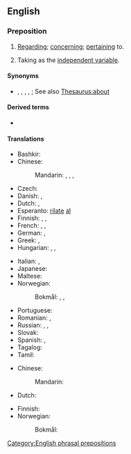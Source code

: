 ==English==

===Preposition===
{{en-prep}}

# [[regarding|Regarding]]; [[concerning]]; [[pertaining]] to.
# {{lb|en|mathematics}} Taking as the [[independent variable]].
#: {{ux|en|To calculate acceleration, you need to differentiate [[velocity]] '''with respect to''' [[time]].}}

====Synonyms====
* {{l|en|as regards}}, {{l|en|in terms of}}, {{l|en|in respect of}}, {{l|en|with regard to}}, {{l|en|WRT}}; See also [[Thesaurus:about]]

====Derived terms====
* {{l|en|WRT}}

====Translations====
{{trans-top|pertaining to}}
* Bashkir: {{t|ba|килгәндә|sc=Cyrl}}
* Chinese:
*: Mandarin: {{t+|cmn|關於}}, {{t+|cmn|关于|tr=guānyú}}, {{t+|cmn|對於}}, {{t+|cmn|对于|tr=duìyú}}
* Czech: {{t|cs|s ohledem na}}
* Danish: {{t|da|med hensyn til}}, {{t|da|hvad angår}}
* Dutch: {{t+|nl|ten opzichte van}}, {{t+|nl|met betrekking tot}}
* Esperanto: [[rilate]] [[al]]
* Finnish: {{t+|fi|suhteen}}, {{t|fi|suhteessa}}, {{t+|fi|liittyen}}
* French: {{t+|fr|quant à}}, {{t+|fr|à l'égard de|alt=à l’égard de}}, {{t+|fr|relativement à}}
* German: {{t|de|in Bezug auf}}, {{t+|de|bezüglich}}
* Greek: {{t|el|σε σχέση με}}, {{t|el|εν σχέση προς}}
* Hungarian: {{t+|hu|szerint}}, {{t+|hu|megfelelően}}, {{t|hu|[[ami]] …[[-t]] [[illet]]/[[illeti]]}}
{{trans-mid}}
* Italian: {{t|it|per quanto riguarda}}, {{t+|it|rispetto a}}
* Japanese: {{t|ja|について|tr=ni tsuite|sc=Jpan}}
* Maltese: {{t|mt|rigward|m}}
* Norwegian:
*: Bokmål: {{t|nb|med hensyn til}}, {{t|nb|hva angår}}, {{t|nb|angående}}
* Portuguese: {{t+|pt|em relação a}}
* Romanian: {{t|ro|relativ la}}, {{t|ro|în ceea ce privește}}
* Russian: {{t|ru|что каса́ется}}, {{t+|ru|относи́тельно}}, {{t+|ru|каса́тельно}}
* Slovak: {{t|sk|s rešpektom voči}}
* Spanish: {{t|es|con respecto a}}, {{t|es|en cuanto a}}
* Tagalog: {{t|tl|tungod sa}}
* Tamil: {{t|ta|பற்றிய வகையில்|sc=Taml}}
{{trans-bottom}}

{{trans-top|mathematics}}
* Chinese:
*: Mandarin: {{t-needed|cmn}}
* Dutch: {{t-needed|nl}}
{{trans-mid}}
* Finnish: {{t-needed|fi}}
* Norwegian:
*: Bokmål: {{t|nb|med hensyn på}}
{{trans-bottom}}

[[Category:English phrasal prepositions]]